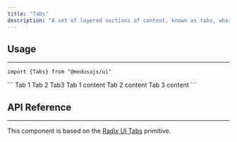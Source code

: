 ```yaml
---
title: "Tabs"
description: "A set of layered sections of content, known as tabs, where only one pane of content can be visible at a time."
---
```


<ComponentExample name="tabs-demo" />

## Usage

---

<Snippet>```import {Tabs} from "@medusajs/ui"```</Snippet>

<Snippet>
  ```
 <Tabs defaultValue="tab1">
    <Tabs.List>
        <Tabs.Trigger value="tab1">Tab 1</Tabs.Trigger>
        <Tabs.Trigger value="tab2">Tab 2</Tabs.Trigger>
        <Tabs.Trigger value="tab3">Tab3</Tabs.Trigger>
    </Tabs.List>
    <Tabs.Content value="tab1">
        Tab 1 content
    </Tabs.Content>
    <Tabs.Content value="tab2">
        Tab 2 content
    </Tabs.Content>
    <Tabs.Content value="tab3">
        Tab 3 content
    </Tabs.Content>
</Tabs>
  ```
</Snippet>

## API Reference

---

This component is based on the [Radix UI Tabs](https://www.radix-ui.com/primitives/docs/components/tabs) primitive.
